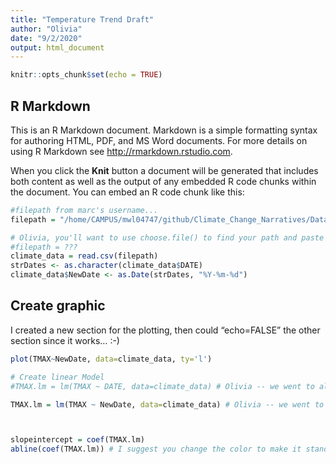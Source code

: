 ```yaml
---
title: "Temperature Trend Draft"
author: "Olivia"
date: "9/2/2020"
output: html_document
---
```


```r
knitr::opts_chunk$set(echo = TRUE)
```

## R Markdown

This is an R Markdown document. Markdown is a simple formatting syntax for authoring HTML, PDF, and MS Word documents. For more details on using R Markdown see <http://rmarkdown.rstudio.com>.

When you click the **Knit** button a document will be generated that includes both content as well as the output of any embedded R code chunks within the document. You can embed an R code chunk like this:

```r
#filepath from marc's username...
filepath = "/home/CAMPUS/mwl04747/github/Climate_Change_Narratives/Data/FA20/olivia_chicagomidway_data.csv"

# Olivia, you'll want to use choose.file() to find your path and paste it below, then uncomment it so it over-writes mine...
#filepath = ???
climate_data = read.csv(filepath) 
strDates <- as.character(climate_data$DATE)
climate_data$NewDate <- as.Date(strDates, "%Y-%m-%d")
```


## Create graphic

I created a new section for the plotting, then could "echo=FALSE" the other section since it works... :-)

```r
plot(TMAX~NewDate, data=climate_data, ty='l')

# Create linear Model
#TMAX.lm = lm(TMAX ~ DATE, data=climate_data) # Olivia -- we went to all the trouble to create a new variable, but you used the old one :-) see below...

TMAX.lm = lm(TMAX ~ NewDate, data=climate_data) # Olivia -- we went to all the trouble to create a new variable, but you used the old one :-) see below...



slopeintercept = coef(TMAX.lm)
abline(coef(TMAX.lm)) # I suggest you change the color to make it stand out better...
```

